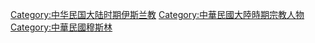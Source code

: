 [[Category:中华民国大陆时期伊斯兰教|Category:中华民国大陆时期伊斯兰教]]
[[Category:中華民國大陸時期宗教人物|Category:中華民國大陸時期宗教人物]]
[[Category:中華民國穆斯林|Category:中華民國穆斯林]]